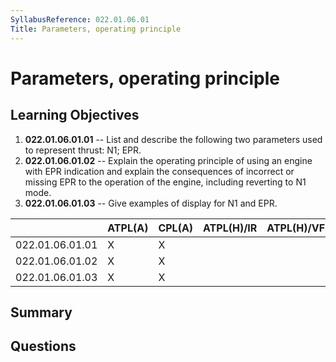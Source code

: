 ```yaml
---
SyllabusReference: 022.01.06.01
Title: Parameters, operating principle
---
```


# Parameters, operating principle

## Learning Objectives

1. **022.01.06.01.01** -- List and describe the following two parameters used to
   represent thrust: N1; EPR.
2. **022.01.06.01.02** -- Explain the operating principle of using an engine with
   EPR indication and explain the consequences of incorrect or missing EPR to
   the operation of the engine, including reverting to N1 mode.
3. **022.01.06.01.03** -- Give examples of display for N1 and EPR.

|                 | ATPL(A) | CPL(A) | ATPL(H)/IR | ATPL(H)/VFR | CPL(H) | IR  | CBIR(A) |
| --------------- | ------- | ------ | ---------- | ----------- | ------ | --- | ------- |
| 022.01.06.01.01 | X       | X      |            |             |        |     |         |
| 022.01.06.01.02 | X       | X      |            |             |        |     |         |
| 022.01.06.01.03 | X       | X      |            |             |        |     |         |

## Summary

## Questions
